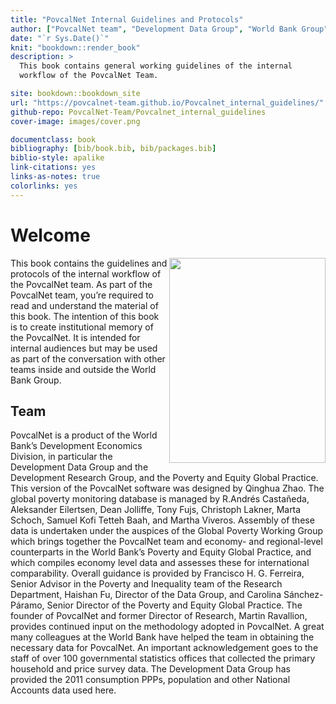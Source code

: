 ---
title: "PovcalNet Internal Guidelines and Protocols" 
author: ["PovcalNet team", "Development Data Group", "World Bank Group"]
date: "`r Sys.Date()`" 
knit: "bookdown::render_book"
description: >
  This book contains general working guidelines of the internal 
  workflow of the PovcalNet Team. 

site: bookdown::bookdown_site
url: "https://povcalnet-team.github.io/Povcalnet_internal_guidelines/"
github-repo: PovcalNet-Team/Povcalnet_internal_guidelines
cover-image: images/cover.png

documentclass: book 
bibliography: [bib/book.bib, bib/packages.bib] 
biblio-style: apalike 
link-citations: yes
links-as-notes: true
colorlinks: yes
---

# Welcome {-}

<a href="https://stocksnap.io/author/stevejohnson"><img src="images/cover.jpg" width="250" height="328" align="right" alt="" class="cover" /></a> This book contains the  guidelines and protocols of the internal workflow of the PovcalNet team. As part of the PovcalNet team, you're required to read and understand the material of this book. The intention of this book is to create institutional memory of the PovcalNet. It is intended for internal audiences but may be used as part of the conversation with other teams inside and outside the World Bank Group.

## Team {-}

PovcalNet is a product of the World Bank's Development Economics Division, in particular the Development Data Group and the Development Research Group, and the Poverty and Equity Global Practice. This version of the PovcalNet software was designed by Qinghua Zhao. The global poverty monitoring database is managed by R.Andrés Castañeda, Aleksander Eilertsen, Dean Jolliffe, Tony Fujs, Christoph Lakner, Marta Schoch, Samuel Kofi Tetteh Baah, and Martha Viveros. Assembly of these data is undertaken under the auspices of the Global Poverty Working Group which brings together the PovcalNet team and economy- and regional-level counterparts in the World Bank’s Poverty and Equity Global Practice, and which compiles economy level data and assesses these for international comparability. Overall guidance is provided by Francisco H. G. Ferreira, Senior Advisor in the Poverty and Inequality team of the Research Department, Haishan Fu, Director of the Data Group, and Carolina Sánchez-Páramo, Senior Director of the Poverty and Equity Global Practice. The founder of PovcalNet and former Director of Research, Martin Ravallion, provides continued input on the methodology adopted in PovcalNet. A great many colleagues at the World Bank have helped the team in obtaining the necessary data for PovcalNet. An important acknowledgement goes to the staff of over 100 governmental statistics offices that collected the primary household and price survey data. The Development Data Group has provided the 2011 consumption PPPs, population and other National Accounts data used here.
